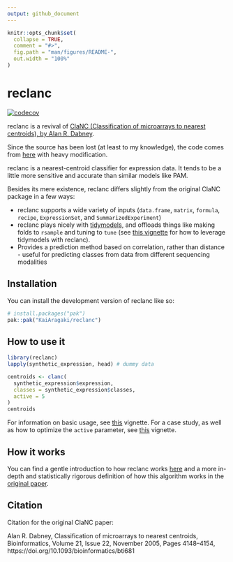 ```yaml
---
output: github_document
---
```


<!-- README.md is generated from README.Rmd. Please edit that file -->

```r
knitr::opts_chunk$set(
  collapse = TRUE,
  comment = "#>",
  fig.path = "man/figures/README-",
  out.width = "100%"
)
```

# reclanc

<!-- badges: start -->
[![codecov](https://codecov.io/gh/KaiAragaki/reclanc/branch/master/graph/badge.svg?token=Z1AquW3Awo)](https://codecov.io/gh/KaiAragaki/reclanc)
<!-- badges: end -->

reclanc is a revival of [ClaNC (Classification of microarrays to nearest centroids), by Alan R. Dabney](https://doi.org/10.1093/bioinformatics/bti681).

Since the source has been lost (at least to my knowledge), the code comes from [here](https://github.com/naikai/sake/blob/master/R/clanc.R) with heavy modification.

reclanc is a nearest-centroid classifier for expression data. It tends to be a little more sensitive and accurate than similar models like PAM.

Besides its mere existence, reclanc differs slightly from the original ClaNC package in a few ways:

- reclanc supports a wide variety of inputs (`data.frame`, `matrix`, `formula`,  `recipe`, `ExpressionSet`, and `SummarizedExperiment`)
- reclanc plays nicely with [tidymodels](https://www.tidymodels.org/), and offloads things like making folds to `rsample` and tuning to `tune` (see [this vignette](https://kaiaragaki.github.io/reclanc/articles/case-study.html) for how to leverage tidymodels with reclanc). 
- Provides a prediction method based on correlation, rather than distance - useful for predicting classes from data from different sequencing modalities

## Installation

You can install the development version of reclanc like so:

``` r
# install.packages("pak")
pak::pak("KaiAragaki/reclanc")
```

## How to use it

```r
library(reclanc)
lapply(synthetic_expression, head) # dummy data
```

```r
centroids <- clanc(
  synthetic_expression$expression,
  classes = synthetic_expression$classes,
  active = 5
)
centroids
```

For information on basic usage, see [this](https://kaiaragaki.github.io/reclanc/articles/using-reclanc.html) vignette. For a case study, as well as how to optimize the `active` parameter, see [this](https://kaiaragaki.github.io/reclanc/articles/case-study.html) vignette.


## How it works

You can find a gentle introduction to how reclanc works [here](https://kai.rbind.io/posts/projects-reclanc/) and a more in-depth and statistically rigorous definition of how this algorithm works in the  [original paper](https://doi.org/10.1093/bioinformatics/bti681).

## Citation

Citation for the original ClaNC paper:

Alan R. Dabney, Classification of microarrays to nearest centroids, Bioinformatics, Volume 21, Issue 22, November 2005, Pages 4148–4154, https://doi.org/10.1093/bioinformatics/bti681
